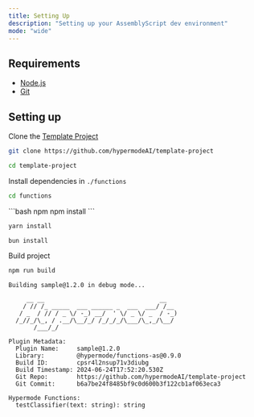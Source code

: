 ```yaml
---
title: Setting Up
description: "Setting up your AssemblyScript dev environment"
mode: "wide"
---
```


## Requirements

- [Node.js](https://nodejs.org/)
- [Git](https://git-scm.org/)

## Setting up

Clone the [Template Project](https://github.com/hypermodeAI/template-project)

```bash
git clone https://github.com/hypermodeAI/template-project

cd template-project
```

Install dependencies in `./functions`

```bash
cd functions
```

<CodeGroup>
```bash npm
npm install
```

```bash yarn
yarn install
```

```bash bun
bun install
```
</CodeGroup>

Build project

```bash npm
npm run build
```

```
Building sample@1.2.0 in debug mode...

     __ __                                __   
    / // /_ _____  ___ ______ _  ___  ___/ /__ 
   / _  / // / _ \/ -_) __/  ' \/ _ \/ _  / -_)
  /_//_/\_, / .__/\__/_/ /_/_/_/\___/\_,_/\__/ 
       /___/_/                                 

Plugin Metadata:
  Plugin Name:     sample@1.2.0
  Library:         @hypermode/functions-as@0.9.0
  Build ID:        cpsr4l2nsup71v3diubg
  Build Timestamp: 2024-06-24T17:52:20.530Z
  Git Repo:        https://github.com/hypermodeAI/template-project
  Git Commit:      b6a7be24f8485bf9c0d600b3f122cb1af063eca3

Hypermode Functions:
  testClassifier(text: string): string
```

